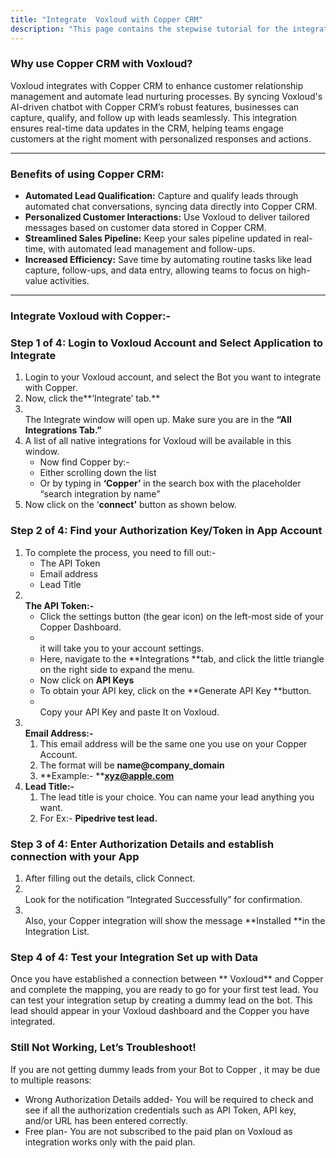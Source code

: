 ```yaml
---
title: "Integrate  Voxloud with Copper CRM"
description: "This page contains the stepwise tutorial for the integration with  Voxloud"
---
```


### **Why use Copper CRM with  Voxloud?**

 Voxloud integrates with Copper CRM to enhance customer relationship management and automate lead nurturing processes. By syncing  Voxloud's AI-driven chatbot with Copper CRM’s robust features, businesses can capture, qualify, and follow up with leads seamlessly. This integration ensures real-time data updates in the CRM, helping teams engage customers at the right moment with personalized responses and actions.

---

### **Benefits of using Copper CRM:**

- **Automated Lead Qualification:** Capture and qualify leads through automated chat conversations, syncing data directly into Copper CRM.
- **Personalized Customer Interactions:** Use  Voxloud to deliver tailored messages based on customer data stored in Copper CRM.
- **Streamlined Sales Pipeline:** Keep your sales pipeline updated in real-time, with automated lead management and follow-ups.
- **Increased Efficiency:** Save time by automating routine tasks like lead capture, follow-ups, and data entry, allowing teams to focus on high-value activities.

---

### **Integrate  Voxloud with Copper:-**

### **Step 1 of 4: Login to  Voxloud Account and Select Application to Integrate**

1. Login to your  Voxloud account, and select the Bot you want to integrate with Copper.
2. Now, click the**‘Integrate’ tab.** 
3. \
   The Integrate window will open up. Make sure you are in the **“All Integrations Tab.”**
4. A list of all native integrations for  Voxloud will be available in this window.
   - Now find Copper by:-
   - Either scrolling down the list
   - Or by typing in **‘**Copper**’** in the search box with the placeholder “search integration by name”
5. Now click on the ‘**connect’** button as shown below.

### **Step 2 of 4: Find your Authorization Key/Token in App Account**

1. To complete the process, you need to fill out:-
   - The API Token
   - Email address
   - Lead Title
2. **\
   The API Token:-**
   - Click the settings button (the gear icon) on the left-most side of your Copper Dashboard.
   - \
     it will take you to your account settings.
   - Here, navigate to the **Integrations **tab, and click the little triangle on the right side to expand the menu.
   - Now click on **API Keys**
   - To obtain your API key, click on the **Generate API Key **button.
   - \
     Copy your API Key and paste It on  Voxloud.
3. **\
   Email Address:-**
   1. This email address will be the same one you use on your Copper Account.
   2. The format will be **name@company_domain**
   3. **Example:- **[**xyz@apple.com**](mailto:xyz@apple.com)
4. **Lead Title:-**
   1. The lead title is your choice. You can name your lead anything you want.
   2. For Ex:- **Pipedrive test lead.**

### **Step 3 of 4: Enter Authorization Details and establish connection with your App**

1. After filling out the details, click Connect.
2. \
   Look for the notification “Integrated Successfully” for confirmation.
3. \
   Also, your Copper integration will show the message **Installed **in the Integration List.

### **Step 4 of 4: Test your Integration Set up with Data**

Once you have established a connection between ** Voxloud** and Copper and complete the mapping, you are ready to go for your first test lead. You can test your integration setup by creating a dummy lead on the bot. This lead should appear in your  Voxloud dashboard and the Copper you have integrated.

### **Still Not Working, Let’s Troubleshoot\!**

If you are not getting dummy leads from your Bot to Copper , it may be due to multiple reasons:

- Wrong Authorization Details added- You will be required to check and see if all the authorization credentials such as API Token, API key, and/or URL has been entered correctly.
- Free plan- You are not subscribed to the paid plan on  Voxloud as integration works only with the paid plan.

 